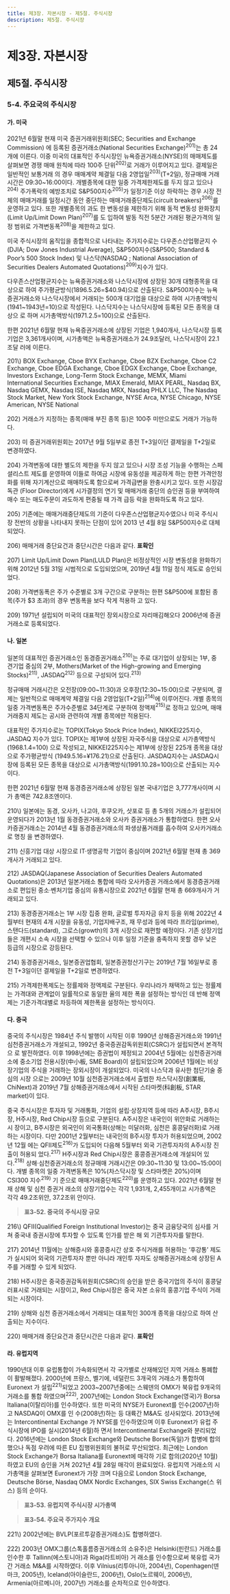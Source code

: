 ```yaml
---
title: 제3장. 자본시장 - 제5절. 주식시장
description: 제5절. 주식시장
---
```


# 제3장. 자본시장

## 제5절. 주식시장

### 5-4. 주요국의 주식시장

#### 가. 미국

2021년 6월말 현재 미국 증권거래위원회(SEC; Securities and Exchange Commission)
에 등록된 증권거래소(National Securities Exchange)$^{201)}$는 총 24개에 이른다.
이중 미국의 대표적인 주식시장인 뉴욕증권거래소(NYSE)의 매매제도를 살펴보면 경쟁
매매 원칙에 따라 100주 단위$^{202)}$로 거래가 이루어지고 있다. 결제일은 일반적인 보통거래
의 경우 매매계약 체결일 다음 2영업일$^{203)}$(T+2일), 정규매매 거래시간은 09:30~16:00이다.
개별종목에 대한 일중 가격제한제도를 두지 않고 있으나$^{204)}$ 주가폭락의 예방조치로
S&P500지수$^{205)}$가 일정기준 이상 하락하는 경우 시장 전체의 매매거래를 일정시간 동안
중단하는 매매거래중단제도(circuit breakers)$^{206)}$를 운영하고 있다. 또한 개별종목의 과도
한 변동성을 제한하기 위해 동적 변동성 완화장치(Limit Up/Limit Down Plan)$^{207)}$를 도
입하여 발동 직전 5분간 거래된 평균가격의 일정 범위로 가격변동폭$^{208)}$을 제한하고 있다.

미국 주식시장의 움직임을 종합적으로 나타내는 주가지수로는 다우존스산업평균지
수(DJIA; Dow Jones Industrial Average), S&P500지수(S&P500; Standard & Poor’s
500 Stock Index) 및 나스닥(NASDAQ ; National Association of Securities Dealers
Automated Quotations)$^{209)}$지수가 있다.

다우존스산업평균지수는 뉴욕증권거래소와 나스닥시장에 상장된 30개 대형종목을
대상으로 하여 주가평균방식(1896.5.26=$40.94)으로 산출된다. S&P500지수는 뉴욕
증권거래소와 나스닥시장에서 거래되는 500개 대기업을 대상으로 하여 시가총액방식
(1941~1943년=10)으로 작성된다. 나스닥지수는 나스닥시장에 등록된 모든 종목을 대상으
로 하며 시가총액방식(1971.2.5=100)으로 산출된다.

한편 2021년 6월말 현재 뉴욕증권거래소에 상장된 기업은 1,940개사, 나스닥시장 등록
기업은 3,361개사이며, 시가총액은 뉴욕증권거래소가 24.9조달러, 나스닥시장이 22.1조달
러에 이른다.

<GComment>
201\) BOX Exchange, Cboe BYX Exchange, Cboe BZX Exchange, Cboe C2 Exchange, Cboe EDGA Exchange, Cboe EDGX
Exchange, Cboe Exchange, Investors Exchange, Long-Term Stock Exchange, MEMX, Miami International Securities
Exchange, MIAX Emerald, MIAX PEARL, Nasdaq BX, Nasdaq GEMX, Nasdaq ISE, Nasdaq MRX, Nasdaq PHLX LLC, The
Nasdaq Stock Market, New York Stock Exchange, NYSE Arca, NYSE Chicago, NYSE American, NYSE National

202\) 거래소가 지정하는 종목(매매 부진 종목 등)은 100주 미만으로도 거래가 가능하다.

203\) 미 증권거래위원회는 2017년 9월 5일부로 종전 T+3일이던 결제일을 T+2일로 변경하였다.

204\) 가격변동에 대한 별도의 제한을 두지 않고 있으나 시장 조성 기능을 수행하는 스페셜리스트 제도를 운영하여 이들로 하여금 시장에
유동성을 제공하게 하는 한편 가격안정화를 위해 자기계산으로 매매하도록 함으로써 가격급변을 완충시키고 있다. 또한 시장감독관
(Floor Director)에게 시가결정의 연기 및 매매거래 중단의 승인권 등을 부여하여 매수 또는 매도주문이 과도하게 편중될 때 가격 급등
락을 완화하도록 하고 있다.

205\) 기존에는 매매거래중단제도의 기준이 다우존스산업평균지수였으나 미국 주식시장 전반의 상황을 나타내지 못하는 단점이 있어 2013
년 4월 8일 S&P500지수로 대체되었다.

206\) 매매거래 중단요건과 중단시간은 다음과 같다. __표확인__

207\) Limit Up/Limit Down Plan(LULD Plan)은 비정상적인 시장 변동성을 완화하기 위해 2012년 5월 31일 시범적으로 도입되었으며,
2019년 4월 11일 정식 제도로 승인되었다.

208\) 가격변동폭은 주가 수준별로 3개 구간으로 구분하는 한편 S&P500에 포함된 종목(주가 $3 초과)의 경우 변동폭을 보다 작게 적용하
고 있다.

209\) 1971년 설립되어 미국의 대표적인 장외시장으로 자리매김해오다 2006년에 증권거래소로 등록되었다.
</GComment>


#### 나. 일본

일본의 대표적인 증권거래소인 동경증권거래소$^{210)}$는 주로 대기업이 상장되는 1부, 중
견기업 중심의 2부, Mothers(Market of the High-growing and Emerging Stocks)$^{211)}$,
JASDAQ$^{212)}$ 등으로 구성되어 있다.$^{213)}$

정규매매 거래시간은 오전장(09:00\~11:30)과 오후장(12:30\~15:00)으로 구분되며, 결제는 일반적으로 매매계약 체결일 다음 2영업일(T+2일)$^{214)}$에 이루어진다. 개별 종목의 일중
가격변동폭은 주가수준별로 34단계로 구분하여 정액제$^{215)}$로 정하고 있으며, 매매거래중지
제도는 공시와 관련하여 개별 종목에만 적용된다.

대표적인 주가지수로는 TOPIX(Tokyo Stock Price Index), NIKKEI225지수, JASDAQ
지수가 있다. TOPIX는 제1부에 상장된 자국주식을 대상으로 시가총액방식(1968.1.4=100)
으로 작성되고, NIKKEI225지수는 제1부에 상장된 225개 종목을 대상으로 주가평균방식
(1949.5.16=¥176.21)으로 산출된다. JASDAQ지수는 JASDAQ시장에 등록된 모든 종목을
대상으로 시가총액방식(1991.10.28=100)으로 산출되는 지수이다.

한편 2021년 6월말 현재 동경증권거래소에 상장된 일본 국내기업은 3,777개사이며 시가
총액은 742.8조엔이다.

<GComment>
210\) 일본에는 동경, 오사카, 나고야, 후쿠오카, 삿포로 등 총 5개의 거래소가 설립되어 운영되다가 2013년 1월 동경증권거래소와 오사카
증권거래소가 통합하였다. 한편 오사카증권거래소는 2014년 4월 동경증권거래소의 파생상품거래를 흡수하여 오사카거래소로 명칭
을 변경하였다.

211\) 신흥기업 대상 시장으로 IT·생명공학 기업이 중심이며 2021년 6월말 현재 총 369개사가 거래되고 있다.

212\) JASDAQ(Japanese Association of Securities Dealers Automated Quotations)은 2013년 일본거래소 통합에 따라 오사카증권
거래소에서 동경증권거래소로 편입된 중소·벤처기업 중심의 유통시장으로 2021년 6월말 현재 총 669개사가 거래되고 있다.

213\) 동경증권거래소는 1부 시장 집중 완화, 글로벌 투자자금 유치 등을 위해 2022년 4월부터 현재의 4개 시장을 유동성, 기업지배구조, 재
무성과 등에 따라 프라임(prime), 스탠다드(standard), 그로스(growth)의 3개 시장으로 재편할 예정이다. 기존 상장기업들은 개편시
소속 시장을 선택할 수 있으나 이후 일정 기준을 충족하지 못할 경우 낮은 등급의 시장으로 강등된다.

214\) 동경증권거래소, 일본증권업협회, 일본증권청산기구는 2019년 7월 16일부로 종전 T+3일이던 결제일을 T+2일로 변경하였다.

215\) 가격제한폭제도는 정률제와 정액제로 구분된다. 우리나라가 채택하고 있는 정률제는 가격대와 관계없이 일률적으로 동일한 율의 제한
폭을 설정하는 방식인 데 반해 정액제는 기준가격대별로 차등하여 제한폭을 설정하는 방식이다.
</GComment>


#### 다. 중국

중국의 주식시장은 1984년 주식 발행이 시작된 이후 1990년 상해증권거래소와 1991년
심천증권거래소가 개설되고, 1992년 중국증권감독위원회(CSRC)가 설립되면서 본격적으
로 발전하였다. 이후 1998년에는 증권법이 제정되고 2004년 5월에는 심천증권거래소에
중소기업 전용시장(中小板, SME Board)이 설립되었으며 2006년 1월에는 비상장기업의
주식을 거래하는 장외시장이 개설되었다. 미국의 나스닥과 유사한 첨단기술 중심의 시장
으로는 2009년 10월 심천증권거래소에서 출범한 차스닥시장(創業板, ChiNext)과 2019년
7월 상해증권거래소에서 시작된 스타마켓(科創板, STAR market)이 있다.

중국 주식시장은 투자자 및 거래통화, 기업의 설립·상장지역 등에 따라 A주시장, B주시
장, H주시장, Red Chip시장 등으로 구분된다. A주시장은 내국인이 위안화로 거래하는 시
장이고, B주시장은 외국인이 외국통화(상해는 미달러화, 심천은 홍콩달러화)로 거래하는 시장이다. 다만 2001년 2월부터는 내국인의 B주시장 투자가 허용되었으며, 2002년 12월
에는 QFII제도$^{216)}$가 도입되어 다음해 5월부터 외국 기관투자자의 A주시장 진출이 허용되
었다.$^{217)}$ H주시장과 Red Chip시장은 홍콩증권거래소에 개설되어 있다.$^{218)}$
상해·심천증권거래소의 정규매매 거래시간은 09:30~11:30 및 13:00~15:00이다. 개별
종목의 일중 가격변동폭은 10%(차스닥시장 및 스타마켓은 20%)이며 CSI300 지수$^{219)}$ 기
준으로 매매거래중단제도$^{220)}$를 운영하고 있다. 2021년 6월말 현재 상해 및 심천 증권거
래소의 상장기업수는 각각 1,931개, 2,455개이고 시가총액은 각각 49.2조위안, 37.2조위
안이다.

> __표3-52. 중국의 주식시장 규모__

<GCenterImg src ="/fm/t3-52.png" caption="표3-52. 중국의 주식시장 규모"/>


<GComment>
216\) QFII(Qualified Foreign Institutional Investor)는 중국 금융당국의 심사를 거쳐 중국내 증권시장에 투자할 수 있도록 인가를 받은 해
외 기관투자자를 말한다.

217\) 2014년 11월에는 상해증시와 홍콩증시간 상호 주식거래를 허용하는 ‘후강통’ 제도가 실시되어 외국의 기관투자자 뿐만 아니라 개인투
자자도 상해증권거래소에 상장된 A주를 거래할 수 있게 되었다.

218\) H주시장은 중국증권감독위원회(CSRC)의 승인을 받은 중국기업의 주식이 홍콩달러표시로 거래되는 시장이고, Red Chip시장은 중국
자본 소유의 홍콩기업 주식이 거래되는 시장이다.

219\) 상해와 심천 증권거래소에서 거래되는 대표적인 300개 종목을 대상으로 하여 산출되는 지수이다.

220\) 매매거래 중단요건과 중단시간은 다음과 같다. __표확인__
</GComment>


#### 라. 유럽지역

1990년대 이후 유럽통합이 가속화되면서 각 국가별로 산재해있던 지역 거래소 통폐합
이 활발해졌다. 2000년에 프랑스, 벨기에, 네덜란드 3개국의 거래소가 통합하여 Euronext
가 설립$^{221)}$되었고 2003~2007년중에는 스웨덴의 OMX가 북유럽 9개국의 거래소를 통합
하였으며$^{222)}$, 2007년에는 London Stock Exchange(영국)가 Borsa Italiana(이탈리아)를
인수하였다. 또한 미국의 NYSE가 Euronext를 인수(2007년)하고 NASDAQ이 OMX를 인
수(2008년)하는 등 대륙간 M&A도 성사되었다. 2013년에는 Intercontinental Exchange
가 NYSE를 인수하였으며 이후 Euronext가 유럽 주식시장에 IPO를 실시(2014년 6월)하
면서 Intercontinental Exchange와 분리되었다. 2016년에는 London Stock Exchange와
Deutsche Borse(독일)가 합병에 합의했으나 독점 우려에 따른 EU 집행위원회의 불허로
무산되었다. 최근에는 London Stock Exchange가 Borsa Italiana를 Euronext에 매각하
기로 합의(2020년 10월)하였고 EU의 승인을 거쳐 2021년 4월 28일 매각이 완료되었다.
유럽지역 거래소의 시가총액을 살펴보면 Euronext가 가장 크며 다음으로 London Stock
Exchange, Deutsche Börse, Nasdaq OMX Nordic Exchanges, SIX Swiss Exchange(스
위스) 등의 순이다.

> __표3-53. 유럽지역 주식시장 시가총액__

<GCenterImg src ="/fm/t3-53.png" caption="표3-53. 유럽지역 주식시장 시가총액"/>


> __표3-54. 주요국 주가지수 개요__

<GCenterImg src ="/fm/t3-54.png" caption="표3-54. 주요국 주가지수 개요"/>



<GComment>
221\) 2002년에는 BVLP(포르투갈증권거래소)도 합병하였다.

222\) 2003년 OMX그룹(스톡홀름증권거래소의 소유주)은 Helsinki(핀란드) 거래소를 인수한 후 Tallinn(에스토니아)과 Riga(라트비아) 거
래소를 인수함으로써 북유럽 국가간 거래소 M&A를 시작하였다. 이후 Vilnius(리투아니아, 2004년), Copenhagen(덴마크, 2005년),
Iceland(아이슬란드, 2006년), Oslo(노르웨이, 2006년), Armenia(아르메니아, 2007년) 거래소를 순차적으로 인수하였다.
</GComment>